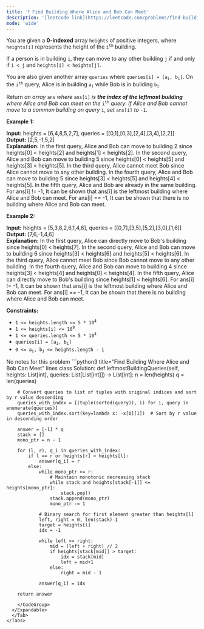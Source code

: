 ```yaml
---
title: '❗️ Find Building Where Alice and Bob Can Meet'
description: '[leetcode link](https://leetcode.com/problems/find-building-where-alice-and-bob-can-meet/description/)'
mode: 'wide'
---
```

<Tabs>
  <Tab title="Question" icon="circle-question" iconType="regular">
    <Card>
      <p>You are given a <strong>0-indexed</strong> array <code>heights</code> of positive integers, where <code>heights[i]</code> represents the height of the <code>i<sup>th</sup></code> building.</p>  <p>If a person is in building <code>i</code>, they can move to any other building <code>j</code> if and only if <code>i &lt; j</code> and <code>heights[i] &lt; heights[j]</code>.</p>  <p>You are also given another array <code>queries</code> where <code>queries[i] = [a<sub>i</sub>, b<sub>i</sub>]</code>. On the <code>i<sup>th</sup></code> query, Alice is in building <code>a<sub>i</sub></code> while Bob is in building <code>b<sub>i</sub></code>.</p>  <p>Return <em>an array</em> <code>ans</code> <em>where</em> <code>ans[i]</code> <em>is <strong>the index of the leftmost building</strong> where Alice and Bob can meet on the</em> <code>i<sup>th</sup></code> <em>query</em>. <em>If Alice and Bob cannot move to a common building on query</em> <code>i</code>, <em>set</em> <code>ans[i]</code> <em>to</em> <code>-1</code>.</p>   <p><strong class="example">Example 1:</strong></p>   <strong>Input:</strong> heights = [6,4,8,5,2,7], queries = [[0,1],[0,3],[2,4],[3,4],[2,2]] <br/> <strong>Output:</strong> [2,5,-1,5,2] <br/> <strong>Explanation:</strong> In the first query, Alice and Bob can move to building 2 since heights[0] &lt; heights[2] and heights[1] &lt; heights[2].  In the second query, Alice and Bob can move to building 5 since heights[0] &lt; heights[5] and heights[3] &lt; heights[5].  In the third query, Alice cannot meet Bob since Alice cannot move to any other building. In the fourth query, Alice and Bob can move to building 5 since heights[3] &lt; heights[5] and heights[4] &lt; heights[5]. In the fifth query, Alice and Bob are already in the same building.   For ans[i] != -1, It can be shown that ans[i] is the leftmost building where Alice and Bob can meet. For ans[i] == -1, It can be shown that there is no building where Alice and Bob can meet.   <p><strong class="example">Example 2:</strong></p>   <strong>Input:</strong> heights = [5,3,8,2,6,1,4,6], queries = [[0,7],[3,5],[5,2],[3,0],[1,6]] <br/> <strong>Output:</strong> [7,6,-1,4,6] <br/> <strong>Explanation:</strong> In the first query, Alice can directly move to Bob&#39;s building since heights[0] &lt; heights[7]. In the second query, Alice and Bob can move to building 6 since heights[3] &lt; heights[6] and heights[5] &lt; heights[6]. In the third query, Alice cannot meet Bob since Bob cannot move to any other building. In the fourth query, Alice and Bob can move to building 4 since heights[3] &lt; heights[4] and heights[0] &lt; heights[4]. In the fifth query, Alice can directly move to Bob&#39;s building since heights[1] &lt; heights[6]. For ans[i] != -1, It can be shown that ans[i] is the leftmost building where Alice and Bob can meet. For ans[i] == -1, It can be shown that there is no building where Alice and Bob can meet.     <p><strong>Constraints:</strong></p>  <ul>  <li><code>1 &lt;= heights.length &lt;= 5 * 10<sup>4</sup></code></li>  <li><code>1 &lt;= heights[i] &lt;= 10<sup>9</sup></code></li>  <li><code>1 &lt;= queries.length &lt;= 5 * 10<sup>4</sup></code></li>  <li><code>queries[i] = [a<sub>i</sub>, b<sub>i</sub>]</code></li>  <li><code>0 &lt;= a<sub>i</sub>, b<sub>i</sub> &lt;= heights.length - 1</code></li> </ul> 
    </Card>
  </Tab>
  <Tab title="Solution" icon="lightbulb" iconType="regular" >
    <Card>
      No notes for this problem
    </Card>
  <Expandable title="code">
    <CodeGroup dropdown>
```python3 title="Find Building Where Alice and Bob Can Meet" lines
class Solution:
    def leftmostBuildingQueries(self, heights: List[int], queries: List[List[int]]) -> List[int]:
        n = len(heights)
        q = len(queries)
        
        # Convert queries to list of tuples with original indices and sort by r value descending
        queries_with_index = [(tuple(sorted(query)), i) for i, query in enumerate(queries)]
        queries_with_index.sort(key=lambda x: -x[0][1])  # Sort by r value in descending order
        
        answer = [-1] * q
        stack = []
        mono_ptr = n - 1
        
        for (l, r), q_i in queries_with_index:
            if l == r or heights[r] > heights[l]:
                answer[q_i] = r
            else:
                while mono_ptr >= r:
                    # Maintain monotonic decreasing stack
                    while stack and heights[stack[-1]] <= heights[mono_ptr]:
                        stack.pop()
                    stack.append(mono_ptr)
                    mono_ptr -= 1
                
                # Binary search for first element greater than heights[l]
                left, right = 0, len(stack)-1
                target = heights[l]
                idx = -1
                
                while left <= right:
                    mid = (left + right) // 2
                    if heights[stack[mid]] > target:
                        idx = stack[mid]
                        left = mid+1
                    else:
                        right = mid - 1
                
                answer[q_i] = idx
        
        return answer
```
    </CodeGroup>
  </Expandable>
  </Tab>
</Tabs>